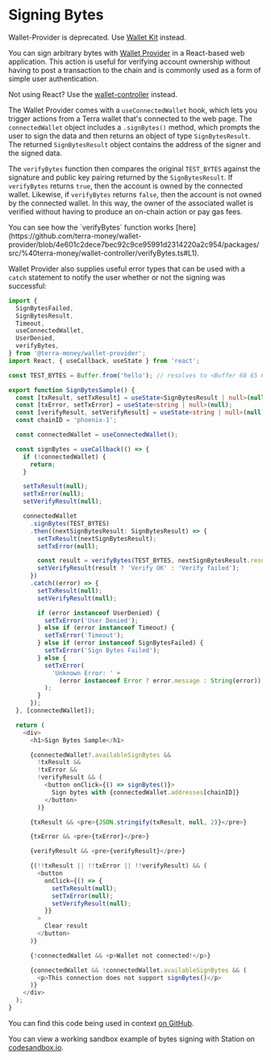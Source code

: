 
# Signing Bytes

<Admonition type="caution" icon="☢️" title="Warning">

Wallet-Provider is deprecated. Use [Wallet Kit](../wallet-kit/getting-started.mdx) instead.

</Admonition>

You can sign arbitrary bytes with [Wallet Provider](https://www.npmjs.com/package/@terra-money/wallet-provider) in a React-based web application. This action is useful for verifying account ownership without having to post a transaction to the chain and is commonly used as a form of simple user authentication.

<Admonition type="tip" icon="💡">

Not using React? Use the [wallet-controller](https://www.npmjs.com/package/@terra-money/wallet-controller) instead.

</Admonition>

The Wallet Provider comes with a `useConnectedWallet` hook, which lets you trigger actions from a Terra wallet that's connected to the web page. The `connectedWallet` object includes a `.signBytes()` method, which prompts the user to sign the data and then returns an object of type `SignBytesResult`. The returned `SignBytesResult` object contains the address of the signer and the signed data.

The `verifyBytes` function then compares the original `TEST_BYTES` against the signature and public key pairing returned by the `SignBytesResult`. If `verifyBytes` returns `true`, then the account is owned by the connected wallet. Likewise, if `verifyBytes` returns `false`, then the account is not owned by the connected wallet. In this way, the owner of the associated wallet is verified without having to produce an on-chain action or pay gas fees.

<Admonition type="tip" icon="💡">
  You can see how the `verifyBytes` function works
  [here](https://github.com/terra-money/wallet-provider/blob/4e601c2dece7bec92c9ce95991d2314220a2c954/packages/src/%40terra-money/wallet-controller/verifyBytes.ts#L1).
</Admonition>

Wallet Provider also supplies useful error types that can be used with a `catch` statement to notify the user whether or not the signing was successful:

```ts
import {
  SignBytesFailed,
  SignBytesResult,
  Timeout,
  useConnectedWallet,
  UserDenied,
  verifyBytes,
} from '@terra-money/wallet-provider';
import React, { useCallback, useState } from 'react';

const TEST_BYTES = Buffer.from('hello'); // resolves to <Buffer 68 65 6c 6c 6f>

export function SignBytesSample() {
  const [txResult, setTxResult] = useState<SignBytesResult | null>(null);
  const [txError, setTxError] = useState<string | null>(null);
  const [verifyResult, setVerifyResult] = useState<string | null>(null);
  const chainID = 'phoenix-1';

  const connectedWallet = useConnectedWallet();

  const signBytes = useCallback(() => {
    if (!connectedWallet) {
      return;
    }

    setTxResult(null);
    setTxError(null);
    setVerifyResult(null);

    connectedWallet
      .signBytes(TEST_BYTES)
      .then((nextSignBytesResult: SignBytesResult) => {
        setTxResult(nextSignBytesResult);
        setTxError(null);

        const result = verifyBytes(TEST_BYTES, nextSignBytesResult.result);
        setVerifyResult(result ? 'Verify OK' : 'Verify failed');
      })
      .catch((error) => {
        setTxResult(null);
        setVerifyResult(null);

        if (error instanceof UserDenied) {
          setTxError('User Denied');
        } else if (error instanceof Timeout) {
          setTxError('Timeout');
        } else if (error instanceof SignBytesFailed) {
          setTxError('Sign Bytes Failed');
        } else {
          setTxError(
            'Unknown Error: ' +
              (error instanceof Error ? error.message : String(error)),
          );
        }
      });
  }, [connectedWallet]);

  return (
    <div>
      <h1>Sign Bytes Sample</h1>

      {connectedWallet?.availableSignBytes &&
        !txResult &&
        !txError &&
        !verifyResult && (
          <button onClick={() => signBytes()}>
            Sign bytes with {connectedWallet.addresses[chainID]}
          </button>
        )}

      {txResult && <pre>{JSON.stringify(txResult, null, 2)}</pre>}

      {txError && <pre>{txError}</pre>}

      {verifyResult && <pre>{verifyResult}</pre>}

      {(!!txResult || !!txError || !!verifyResult) && (
        <button
          onClick={() => {
            setTxResult(null);
            setTxError(null);
            setVerifyResult(null);
          }}
        >
          Clear result
        </button>
      )}

      {!connectedWallet && <p>Wallet not connected!</p>}

      {connectedWallet && !connectedWallet.availableSignBytes && (
        <p>This connection does not support signBytes()</p>
      )}
    </div>
  );
}
```

You can find this code being used in context [on GitHub](https://github.com/terra-money/wallet-provider/blob/main/templates/create-react-app/src/components/SignBytesSample.tsx).

You can view a working sandbox example of bytes signing with Station on [codesandbox.io](https://codesandbox.io/s/github/terra-money/wallet-provider/tree/main/templates/create-react-app).
